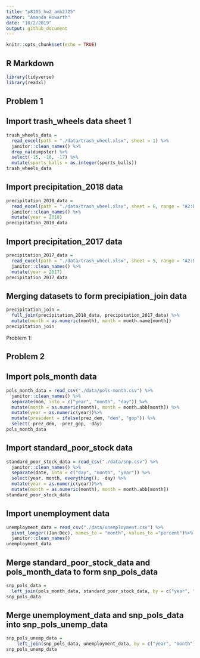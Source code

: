 ```yaml
---
title: "p8105_hw2_amh2325"
author: "Amanda Howarth"
date: "10/2/2019"
output: github_document
---
```


```r
knitr::opts_chunk$set(echo = TRUE)
```

## R Markdown

```r
library(tidyverse)
library(readxl)
```
## Problem 1
## Import trash_wheels data sheet 1
```r
trash_wheels_data =
  read_excel(path = "./data/trash_wheel.xlsx", sheet = 1) %>%
  janitor::clean_names() %>%
  drop_na(dumpster) %>%
  select(-15, -16, -17) %>%
  mutate(sports_balls = as.integer(sports_balls))
trash_wheels_data
```
## Import precipitation_2018 data
```r
precipitation_2018_data = 
  read_excel(path = "./data/trash_wheel.xlsx", sheet = 6, range = "A2:B14") %>%
  janitor::clean_names() %>%
  mutate(year = 2018)
precipitation_2018_data
```
## Import precipitation_2017 data
```r
precipitation_2017_data = 
  read_excel(path = "./data/trash_wheel.xlsx", sheet = 5, range = "A2:B14") %>%
  janitor::clean_names() %>%
  mutate(year = 2017)
precipitation_2017_data
```
## Merging datasets to form precipiation_join data 
```r
precipitation_join = 
  full_join(precipitation_2018_data, precipitation_2017_data) %>%
  mutate(month = as.numeric(month), month = month.name[month])
precipitation_join
```
Problem 1: 

## Problem 2 
## Import pols_month data 
```r
pols_month_data = read_csv("./data/pols-month.csv") %>%
  janitor::clean_names() %>%
  separate(mon, into = c("year", "month", "day")) %>%
  mutate(month = as.numeric(month), month = month.abb[month]) %>%
  mutate(year = as.numeric(year))%>%
  mutate(president = ifelse(prez_dem, "dem", "gop")) %>%
  select(-prez_dem, -prez_gop, -day)
pols_month_data
```

## Import standard_poor_stock data 
```r
standard_poor_stock_data = read_csv("./data/snp.csv") %>%
  janitor::clean_names() %>%
  separate(date, into = c("day", "month", "year")) %>%
  select(year, month, everything(), -day) %>%
  mutate(year = as.numeric(year))%>%
  mutate(month = as.numeric(month), month = month.abb[month])
standard_poor_stock_data
```

## Import unemployment data 
```r
unemployment_data = read_csv("./data/unemployment.csv") %>%
  pivot_longer((Jan:Dec), names_to = "month", values_to ="percent")%>%
  janitor::clean_names()
unemployment_data
```

## Merge standard_poor_stock_data and pols_month_data to form snp_pols_data 
```r
snp_pols_data = 
  left_join(pols_month_data, standard_poor_stock_data, by = c("year", "month"))
snp_pols_data
```
## Merge unemployment_data and snp_pols_data into snp_pols_unemp_data 
```r
snp_pols_unemp_data = 
    left_join(snp_pols_data, unemployment_data, by = c("year", "month"))
snp_pols_unemp_data
```
